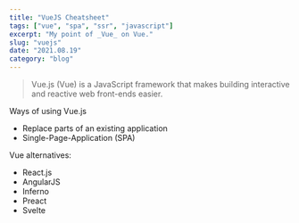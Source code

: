 ```yaml
---
title: "VueJS Cheatsheet"
tags: ["vue", "spa", "ssr", "javascript"]
excerpt: "My point of _Vue_ on Vue."
slug: "vuejs"
date: "2021.08.19"
category: "blog"
---
```


> Vue.js (Vue) is a JavaScript framework that makes building interactive
> and reactive web front-ends easier.

Ways of using Vue.js

- Replace parts of an existing application
- Single-Page-Application (SPA)

Vue alternatives:

- React.js
- AngularJS
- Inferno
- Preact
- Svelte
